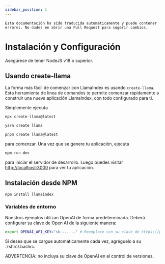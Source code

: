 ```yaml
---
sidebar_position: 1
---
```



```Esta documentación ha sido traducida automáticamente y puede contener errores. No dudes en abrir una Pull Request para sugerir cambios.```

# Instalación y Configuración

Asegúrese de tener NodeJS v18 o superior.


## Usando create-llama

La forma más fácil de comenzar con LlamaIndex es usando `create-llama`. Esta herramienta de línea de comandos te permite comenzar rápidamente a construir una nueva aplicación LlamaIndex, con todo configurado para ti.

Simplemente ejecuta

<Tabs>
<TabItem value="1" label="npm" default>

```bash
npx create-llama@latest
```

</TabItem>
<TabItem value="2" label="Yarn">

```bash
yarn create llama
```

</TabItem>
<TabItem value="3" label="pnpm">

```bash
pnpm create llama@latest
```

</TabItem>
</Tabs>

para comenzar. Una vez que se genere tu aplicación, ejecuta

```bash npm2yarn
npm run dev
```

para iniciar el servidor de desarrollo. Luego puedes visitar [http://localhost:3000](http://localhost:3000) para ver tu aplicación.
## Instalación desde NPM

```bash npm2yarn
npm install llamaindex
```


### Variables de entorno

Nuestros ejemplos utilizan OpenAI de forma predeterminada. Deberá configurar su clave de Open AI de la siguiente manera:

```bash
export OPENAI_API_KEY="sk-......" # Reemplace con su clave de https://platform.openai.com/account/api-keys
```

Si desea que se cargue automáticamente cada vez, agréguelo a su .zshrc/.bashrc.

ADVERTENCIA: no incluya su clave de OpenAI en el control de versiones.
